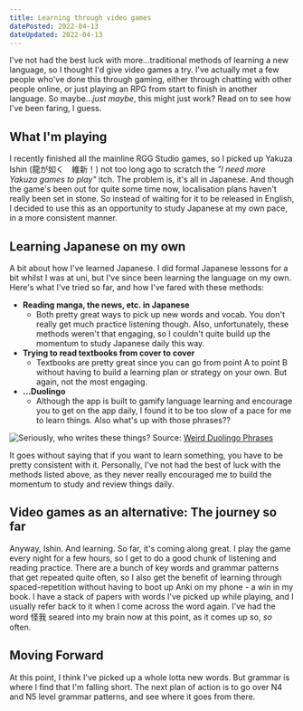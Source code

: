 ```yaml
---
title: Learning through video games
datePosted: 2022-04-13
dateUpdated: 2022-04-13
---
```


I've not had the best luck with more...traditional methods of learning a new language, so I thought I'd give video games a try. I've actually met a few people who've done this through gaming, either through chatting with other people online, or just playing an RPG from start to finish in another language. So maybe..._just maybe_, this might just work? Read on to see how I've been faring, I guess.

## What I'm playing

I recently finished all the mainline RGG Studio games, so I picked up Yakuza Ishin (龍が如く　維新！) not too long ago to scratch the _"I need more Yakuza games to play"_ itch. The problem is, it's all in Japanese. And though the game's been out for quite some time now, localisation plans haven't really been set in stone. So instead of waiting for it to be released in English, I decided to use this as an opportunity to study Japanese at my own pace, in a more consistent manner.

## Learning Japanese on my own

A bit about how I've learned Japanese. I did formal Japanese lessons for a bit whilst I was at uni, but I've since been learning the language on my own. Here's what I've tried so far, and how I've fared with these methods:

- **Reading manga, the news, etc. in Japanese**
  - Both pretty great ways to pick up new words and vocab. You don't really get much practice listening though. Also, unfortunately, these methods weren't that engaging, so I couldn't quite build up the momentum to study Japanese daily this way.
- **Trying to read textbooks from cover to cover**
  - Textbooks are pretty great since you can go from point A to point B without having to build a learning plan or strategy on your own. But again, not the most engaging.
- **...Duolingo**
  - Although the app is built to gamify language learning and encourage you to get on the app daily, I found it to be too slow of a pace for me to learn things. Also what's up with those phrases??

![Seriously, who writes these things?](../../images/languages-img/duolingo.jpeg 'Duolingo phrases: next level stuff')
Source: [Weird Duolingo Phrases](https://wtfduolingo.tumblr.com/)

It goes without saying that if you want to learn something, you have to be pretty consistent with it. Personally, I've not had the best of luck with the methods listed above, as they never really encouraged me to build the momentum to study and review things daily.

## Video games as an alternative: The journey so far

Anyway, Ishin. And learning. So far, it's coming along great. I play the game every night for a few hours, so I get to do a good chunk of listening and reading practice. There are a bunch of key words and grammar patterns that get repeated quite often, so I also get the benefit of learning through spaced-repetition without having to boot up Anki on my phone - a win in my book. I have a stack of papers with words I've picked up while playing, and I usually refer back to it when I come across the word again. I've had the word 怪我 seared into my brain now at this point, as it comes up so, _so_ often.

## Moving Forward

At this point, I think I've picked up a whole lotta new words. But grammar is where I find that I'm falling short. The next plan of action is to go over N4 and N5 level grammar patterns, and see where it goes from there.
